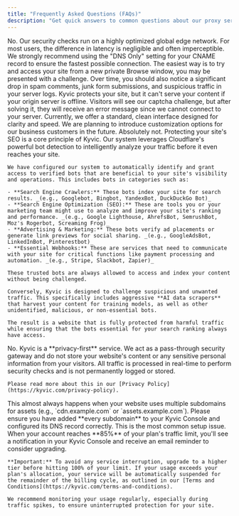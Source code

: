 ```yaml
---
title: "Frequently Asked Questions (FAQs)"
description: "Get quick answers to common questions about our proxy service, security features, usage limits, and setup guidance."
---
```


<AccordionGroup>
  <Accordion title="Will Kyvic slow down my website?">
    No. Our security checks run on a highly optimized global edge network. For most users, the difference in latency is negligible and often imperceptible. We strongly recommend using the "DNS Only" setting for your CNAME record to ensure the fastest possible connection.
  </Accordion>
  <Accordion title="How do I know if Kyvic is working?">
    The easiest way is to try and access your site from a new private Browse window, you may be presented with a challenge. Over time, you should also notice a significant drop in spam comments, junk form submissions, and suspicious traffic in your server logs.
  </Accordion>
  <Accordion title="What happens if my own server goes down?">
    Kyvic protects your site, but it can't serve your content if your origin server is offline. Visitors will see our captcha challenge, but after solving it, they will receive an error message since we cannot connect to your server.
  </Accordion>
  <Accordion title="Can I customize the look of the captcha page?">
    Currently, we offer a standard, clean interface designed for clarity and speed. We are planning to introduce customization options for our business customers in the future.
  </Accordion>
  <Accordion title="Will this affect my website's SEO in a negative way?">
    Absolutely not. Protecting your site's SEO is a core principle of Kyvic. Our system leverages Cloudflare's powerful bot detection to intelligently analyze your traffic before it even reaches your site.

    We have configured our system to automatically identify and grant access to verified bots that are beneficial to your site's visibility and operations. This includes bots in categories such as:

    - **Search Engine Crawlers:** These bots index your site for search results. _(e.g., Googlebot, Bingbot, YandexBot, DuckDuckGo Bot)_
    - **Search Engine Optimization (SEO):** These are tools you or your marketing team might use to analyze and improve your site's ranking and performance. _(e.g., Google Lighthouse, AhrefsBot, SemrushBot, Moz's Rogerbot, Screaming Frog)_
    - **Advertising & Marketing:** These bots verify ad placements or generate link previews for social sharing. _(e.g., GoogleAdsBot, LinkedInBot, Pinterestbot)_
    - **Essential Webhooks:** These are services that need to communicate with your site for critical functions like payment processing and automation. _(e.g., Stripe, Slackbot, Zapier)_

    These trusted bots are always allowed to access and index your content without being challenged.

    Conversely, Kyvic is designed to challenge suspicious and unwanted traffic. This specifically includes aggressive **AI data scrapers** that harvest your content for training models, as well as other unidentified, malicious, or non-essential bots.

    The result is a website that is fully protected from harmful traffic while ensuring that the bots essential for your search ranking always have access.
  </Accordion>
  <Accordion title="Do you store my visitors' personal data?">
    No. Kyvic is a **privacy-first** service. We act as a pass-through security gateway and do not store your website's content or any sensitive personal information from your visitors. All traffic is processed in real-time to perform security checks and is not permanently logged or stored.

    Please read more about this in our [Privacy Policy](https://kyvic.com/privacy-policy).
  </Accordion>
  <Accordion title="My site's images or styles look broken. What should I do?">
    This almost always happens when your website uses multiple subdomains for assets (e.g., `cdn.example.com` or `assets.example.com`). Please ensure you have added **every subdomain** to your Kyvic Console and configured its DNS record correctly. This is the most common setup issue.
  </Accordion>
  <Accordion title="What happens if I exceed my plan's usage limit?">
    When your account reaches **85%** of your plan's traffic limit, you'll see a notification in your Kyvic Console and receive an email reminder to consider upgrading.

    **Important:** To avoid any service interruption, upgrade to a higher tier before hitting 100% of your limit. If your usage exceeds your plan's allocation, your service will be automatically suspended for the remainder of the billing cycle, as outlined in our [Terms and Conditions](https://kyvic.com/terms-and-conditions).

    We recommend monitoring your usage regularly, especially during traffic spikes, to ensure uninterrupted protection for your site.
  </Accordion>
</AccordionGroup>